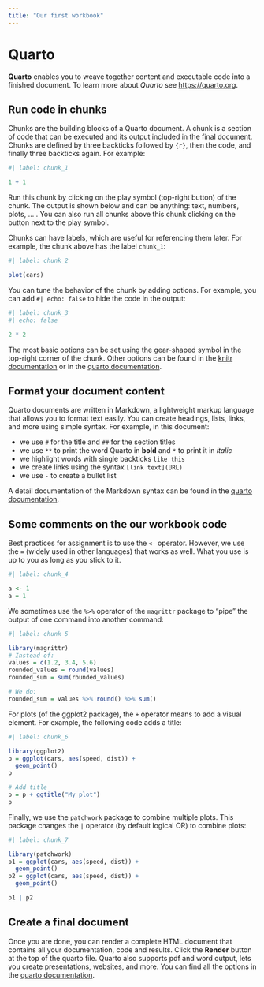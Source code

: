 ```yaml
---
title: "Our first workbook"
---
```


# Quarto

**Quarto** enables you to weave together content and executable code into a finished document. To learn more about *Quarto* see <https://quarto.org>.

## Run code in chunks

Chunks are the building blocks of a Quarto document. A chunk is a section of code that can be executed and its output included in the final document. Chunks are defined by three backticks followed by `{r}`, then the code, and finally three backticks again. For example:

```r
#| label: chunk_1

1 + 1
```

Run this chunk by clicking on the play symbol (top-right button) of the chunk. The output is shown below and can be anything: text, numbers, plots, ... . You can also run all chunks above this chunk clicking on the button next to the play symbol.

Chunks can have labels, which are useful for referencing them later. For example, the chunk above has the label `chunk_1`:

```r
#| label: chunk_2

plot(cars)
```


You can tune the behavior of the chunk by adding options. For example, you can add `#| echo: false` to hide the code in the output:

```r
#| label: chunk_3
#| echo: false

2 * 2
```

The most basic options can be set using the gear-shaped symbol in the top-right corner of the chunk. Other options can be found in the [knitr documentation](https://yihui.org/knitr/) or in the [quarto documentation](https://quarto.org/docs/guide/).

## Format your document content

Quarto documents are written in Markdown, a lightweight markup language that allows you to format text easily. You can create headings, lists, links, and more using simple syntax. For example, in this document:

- we use `#` for the title and `##` for the section titles
- we use `**` to print the word Quarto in **bold** and `*` to print it in *italic*
- we highlight words with single backticks `like this`
- we create links using the syntax `[link text](URL)`
- we use `-` to create a bullet list

A detail documentation of the Markdown syntax can be found in the [quarto documentation](https://quarto.org/docs/guide/).

## Some comments on the our workbook code

Best practices for assignment is to use the `<-` operator. However, we use the `=` (widely used in other languages) that works as well. What you use is up to you as long as you stick to it.

```r
#| label: chunk_4

a <- 1
a = 1
```

We sometimes use the `%>%` operator of the `magrittr` package to "pipe" the output of one command into another command:

```r
#| label: chunk_5

library(magrittr)
# Instead of:
values = c(1.2, 3.4, 5.6)
rounded_values = round(values)
rounded_sum = sum(rounded_values)

# We do:
rounded_sum = values %>% round() %>% sum()
```

For plots (of the ggplot2 package), the `+` operator means to add a visual element. For example, the following code adds a title:

```r
#| label: chunk_6

library(ggplot2)
p = ggplot(cars, aes(speed, dist)) +
  geom_point()
p 

# Add title
p = p + ggtitle("My plot")
p
```

Finally, we use the `patchwork` package to combine multiple plots. This package changes the `|` operator (by default logical OR) to combine plots:

```r
#| label: chunk_7

library(patchwork)
p1 = ggplot(cars, aes(speed, dist)) +
  geom_point()
p2 = ggplot(cars, aes(speed, dist)) +
  geom_point()

p1 | p2
```



## Create a final document

Once you are done, you can render a complete HTML document that contains all your documentation, code and results. Click the **Render** button at the top of the quarto file. Quarto also supports pdf and word output, lets you create presentations, websites, and more. You can find all the options in the [quarto documentation](https://quarto.org/docs/guide/).


